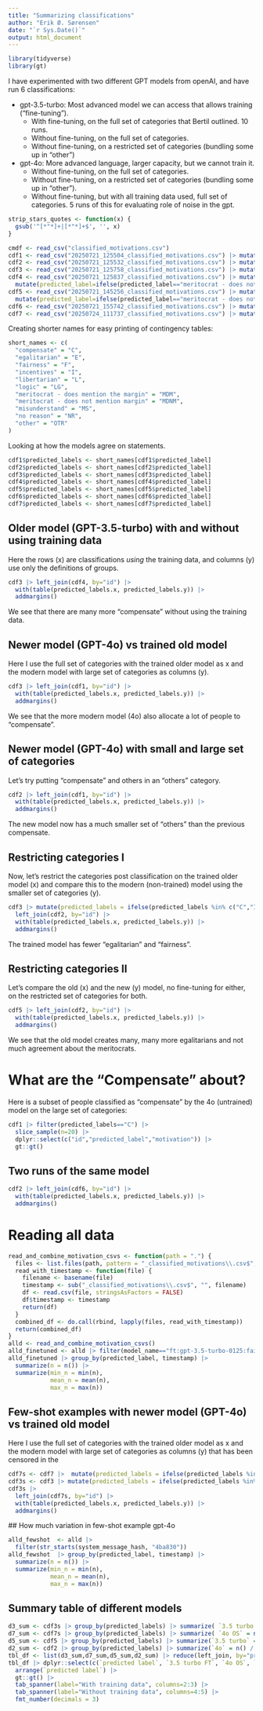 ---
title: "Summarizing classifications"
author: "Erik Ø. Sørensen"
date: "`r Sys.Date()`"
output: html_document
---

```{r setup, include=FALSE}
library(tidyverse)
library(gt)
```


I have experimented with two different GPT models from openAI, and have run 6 classifications: 

- gpt-3.5-turbo: Most advanced model we can access that allows training ("fine-tuning"). 
  - With fine-tuning, on the full set of categories that Bertil outlined. 10 runs.
  - Without fine-tuning, on the full set of categories.
  - Without fine-tuning, on a restricted set of categories (bundling some up in "other")
- gpt-4o: More advanced language, larger capacity, but we cannot train it.
  - Without fine-tuning, on the full set of categories.
  - Without fine-tuning, on a restricted set of categories (bundling some up in "other"). 
  - Without fine-tuning, but with all training data used, full set of categories. 5 runs of this for evaluating role of noise in the gpt.


```{r echo=FALSE, message=FALSE, warning=FALSE}
strip_stars_quotes <- function(x) {
  gsub('^[*"*]+|[*"*]+$', '', x)
}

cmdf <- read_csv("classified_motivations.csv")
cdf1 <- read_csv("20250721_125504_classified_motivations.csv") |> mutate(predicted_label = strip_stars_quotes(predicted_label))
cdf2 <- read_csv("20250721_125532_classified_motivations.csv") |> mutate(predicted_label = strip_stars_quotes(predicted_label))
cdf3 <- read_csv("20250721_125758_classified_motivations.csv") |> mutate(predicted_label = strip_stars_quotes(predicted_label))
cdf4 <- read_csv("20250721_125837_classified_motivations.csv") |> mutate(predicted_label = strip_stars_quotes(predicted_label)) |>
  mutate(predicted_label=ifelse(predicted_label=="meritocrat - does not mention the margin", "meritocrat - does not mention margin", predicted_label))
cdf5 <- read_csv("20250721_145256_classified_motivations.csv") |> mutate(predicted_label = strip_stars_quotes(predicted_label)) |>
  mutate(predicted_label=ifelse(predicted_label=="meritocrat - does not mention the margin", "meritocrat - does not mention margin", predicted_label))
cdf6 <- read_csv("20250721_155742_classified_motivations.csv") |> mutate(predicted_label = strip_stars_quotes(predicted_label))
cdf7 <- read_csv("20250724_111737_classified_motivations.csv") |> mutate(predicted_label = strip_stars_quotes(predicted_label))
```  


Creating shorter names for easy printing of contingency tables:

```{r}
short_names <- c(
  "compensate" = "C",
  "egalitarian" = "E",
  "fairness" = "F",
  "incentives" = "I",
  "libertarian" = "L",
  "logic" = "LG",
  "meritocrat - does mention the margin" = "MDM",
  "meritocrat - does not mention margin" = "MDNM",
  "misunderstand" = "MS",
  "no reason" = "NR",
  "other" = "OTR"
)
```

Looking at how the models agree on statements.

```{r echo=FALSE}
cdf1$predicted_labels <- short_names[cdf1$predicted_label]
cdf2$predicted_labels <- short_names[cdf2$predicted_label]
cdf3$predicted_labels <- short_names[cdf3$predicted_label]
cdf4$predicted_labels <- short_names[cdf4$predicted_label]
cdf5$predicted_labels <- short_names[cdf5$predicted_label] 
cdf6$predicted_labels <- short_names[cdf6$predicted_label] 
cdf7$predicted_labels <- short_names[cdf7$predicted_label] 

```

## Older model (GPT-3.5-turbo) with and without using training data

Here the rows (x) are classifications *using* the training data, and columns (y) use
only the definitions of groups.

```{r echo=FALSE, message=FALSE, warning=FALSE}
cdf3 |> left_join(cdf4, by="id") |> 
  with(table(predicted_labels.x, predicted_labels.y)) |> 
  addmargins()
```

We see that there are many more "compensate" without 
using the training data.


## Newer model (GPT-4o) vs trained old model

Here I use the full set of categories with the trained older model
as x and the modern model with large set of categories as columns (y).

```{r echo=FALSE, message=FALSE, warning=FALSE}
cdf3 |> left_join(cdf1, by="id") |> 
  with(table(predicted_labels.x, predicted_labels.y)) |> 
  addmargins()
```

We see that the more modern model (4o) also allocate a lot of people to "compensate".


## Newer model (GPT-4o) with small and large set of categories

Let's try putting "compensate" and others in an "others" category.

```{r echo=FALSE, message=FALSE, warning=FALSE}
cdf2 |> left_join(cdf1, by="id") |> 
  with(table(predicted_labels.x, predicted_labels.y)) |> 
  addmargins()
```

The new model now has a much smaller set of "others" than the previous 
compensate.


## Restricting categories I

Now, let's restrict the categories post classification on the trained older
model (x) and compare this to the modern (non-trained) model using the smaller
set of categories (y). 

```{r echo=FALSE, message=FALSE, warning=FALSE}
cdf3 |> mutate(predicted_labels = ifelse(predicted_labels %in% c("C","I","LG","MS","NR"),"OTR",predicted_labels)) |>
  left_join(cdf2, by="id") |>
  with(table(predicted_labels.x, predicted_labels.y)) |> 
  addmargins()
```

The trained model has fewer "egalitarian" and "fairness". 


## Restricting categories II

Let's compare the old (x) and the new (y) model, no fine-tuning for either,
on the restricted set of categories for both. 

```{r echo=FALSE}
cdf5 |> left_join(cdf2, by="id") |>
  with(table(predicted_labels.x, predicted_labels.y)) |> 
  addmargins()
```

We see that the old model creates many, many more egalitarians and not much
agreement about the meritocrats.


# What are the "Compensate" about?

Here is a subset of people classified as "compensate" by the 4o (untrained) 
model on the large set of categories:

```{r echo=FALSE}
cdf1 |> filter(predicted_labels=="C") |>
  slice_sample(n=20) |>
  dplyr::select(c("id","predicted_label","motivation")) |>
  gt::gt()

```


## Two runs of the same model

```{r echo=FALSE}
cdf2 |> left_join(cdf6, by="id") |>
  with(table(predicted_labels.x, predicted_labels.y)) |> 
  addmargins()

```

# Reading all data

```{r}
read_and_combine_motivation_csvs <- function(path = ".") {
  files <- list.files(path, pattern = "_classified_motivations\\.csv$", full.names = TRUE)
  read_with_timestamp <- function(file) {
    filename <- basename(file)
    timestamp <- sub("_classified_motivations\\.csv$", "", filename)
    df <- read.csv(file, stringsAsFactors = FALSE)
    df$timestamp <- timestamp
    return(df)
  }
  combined_df <- do.call(rbind, lapply(files, read_with_timestamp))
  return(combined_df)
}
alld <- read_and_combine_motivation_csvs() 
alld_finetuned <- alld |> filter(model_name=="ft:gpt-3.5-turbo-0125:fair::BvgCjJLB")
alld_finetuned |> group_by(predicted_label, timestamp) |>
  summarize(n = n()) |>
  summarize(min_n = min(n),
            mean_n = mean(n),
            max_n = max(n))

```


## Few-shot examples with newer model (GPT-4o) vs trained old model

Here I use the full set of categories with the trained older model
as x and the modern model with large set of categories as columns (y) that
has been censored in the 

```{r echo=FALSE, message=FALSE, warning=FALSE}
cdf7s <- cdf7 |>  mutate(predicted_labels = ifelse(predicted_labels %in% c("C","I","LG","MS","NR"),"OTR",predicted_labels))
cdf3s <- cdf3 |> mutate(predicted_labels = ifelse(predicted_labels %in% c("C","I","LG","MS","NR"),"OTR",predicted_labels)) 
cdf3s |> 
  left_join(cdf7s, by="id") |> 
  with(table(predicted_labels.x, predicted_labels.y)) |> 
  addmargins()
```
 
 ## How much variation in few-shot example gpt-4o
 
```{r}
alld_fewshot  <- alld |> 
  filter(str_starts(system_message_hash, "4ba830"))
alld_fewshot  |> group_by(predicted_label, timestamp) |>
  summarize(n = n()) |>
  summarize(min_n = min(n),
            mean_n = mean(n),
            max_n = max(n))
```
## Summary table of different models 

```{r}
d3_sum <- cdf3s |> group_by(predicted_labels) |> summarize( `3.5 turbo FT` = n()/nrow(cdf3s))
d7_sum <- cdf7s |> group_by(predicted_labels) |> summarize( `4o OS` = n()/nrow(cdf7s))
d5_sum <- cdf5 |> group_by(predicted_labels) |> summarize(`3.5 turbo` = n()/nrow(cdf5))
d2_sum <- cdf2 |> group_by(predicted_labels) |> summarize(`4o` = n() / nrow(cdf2))
tbl_df <- list(d3_sum,d7_sum,d5_sum,d2_sum) |> reduce(left_join, by="predicted_labels") |> mutate(`predicted label` = factor(predicted_labels, levels=c("MDNM","MDM","L","F","E","OTR")))
tbl_df |> dplyr::select(c(`predicted label`, `3.5 turbo FT`, `4o OS`, `3.5 turbo`, `4o`)) |>
  arrange(`predicted label`) |>
  gt::gt() |> 
  tab_spanner(label="With training data", columns=2:3) |> 
  tab_spanner(label="Without training data", columns=4:5) |> 
  fmt_number(decimals = 3)
```

